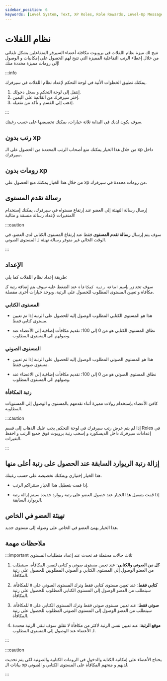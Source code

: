 ```yaml
---
sidebar_position: 6
keywords: [Level System, Text, XP Roles, Role Rewards, Level-Up Message] 
---
```


# نظام اللفلات

تتيح لك ميزة نظام اللفلات في بروبوت مكافئة أعضاء السيرفر المتفاعلين بشكل تلقائي من خلال إعطاء الرتب التفاعلية المميزة التي تتيح لهم الحصول على إمكانيات و الوصول إلى رومات مميزة محددة منك!

:::info

يمكنك تطبيق الخطوات الأتية في لوحة التحكم لإعداد نظام اللفلات في سيرفرك. 

1. إنتقل إلى لوحة التحكم و سجل دخولك. 
2. إختر سيرفرك من القائمة على اليمين.
3. إذهب إلى القسم و تأكد من تفعيله.

:::

سوف يكون لديك في البداية ثلاثة خيارات، يمكنك تخصيصها على حسب رغبتك.

## رتب بدون xp

من خلال هذا الخيار يمكنك منع أصحاب الرتب المحددة من الحصول على الـ xp داخل سيرفرك.

## رومات بدون xp

من خلال هذا الخيار يمكنك منع الحصول على xp من رومات محددة في سيرفرك.

## رسالة تقدم المستوى

إرسال رسالة التهنئة إلى العضو عند إرتفاع مستواه في سيرفرك، يمكنك إستخدام المتغيرات لإعداد رسالة منسقة و مثالية!

:::caution

سوف يتم إرسال **رسالة تقدم المستوى** فقط عند إرتفاع المستوى الكتابي لدى العضو، في الوقت الحالي غير متوفر رسالة تهنئة لـ المستوى الصوتي.

:::

## الإعداد

طريقة إعداد نظام اللفلات كما يلي:


سوف تجد زر بإسم `اضافة رتبة كمكافأة` عند الضغط عليه سوف يتم إضافة رتبة كـ مكافاة و تعيين المستوى المطلوب للحصول على الرتبة، ويوجد خيارات أخرى مفصلة.

### المستوى الكتابي

- هذا هو المستوى الكتابي المطلوب الوصول إليه للحصول على الرتبة إذا تم تعيين مستوى كتابي فقط.

- نطاق المستوى الكتابي هو من 0 إلى 100؛ تقديم مكافأت إضافية إلى الأعضاء عند وصولهم الى المستوى المطلوب.

### المستوى الصوتي

- هذا هو المستوى الصوتي المطلوب الوصول إليه للحصول على الرتبة إذا تم تعيين مستوى صوتي فقط.

- نطاق المستوى الصوتي هو من 0 إلى 100؛ تقديم مكافأت إضافية إلى الاعضاء عند وصولهم الى المستوى المطلوب.

### رتبة المكافأة

كافئ الأعضاء بإستخدام رولات مميزة أثناء تقدمهم بالمستوى و الوصول إلى المستويات المطلوبة.

:::caution

إذا لم يتم عرض رتب سيرفرك في لوحة التحكم, يجب عليك الذهاب إلى قسم Roles في إعدادات سيرفرك داخل الديسكورد و إسحب رتبة بروبوت فوق جميع الرتب و احفظ التغيرات.

:::

## إزالة رتبة الريوارد السابقة عند الحصول على رتبة أعلى منها

هذا الخيار إختياري ويمكنك تخصيصه على حسب رغبتك.

- إذا قمت بتعطيل هذا الخيار ستتراكم الرتب.

- إذا قمت بتفعيل هذا الخيار عند حصول العضو على رتبة ريوارد جديدة سيتم إزالة رتبة الريوارد السابقة.

## تهنِئة العضو في الخاص

هذا الخيار يهنئ العضو في الخاص على وصوله إلى مستوى جديد.

## ملاحظات مهمة

:::important ثلاث حالات محتملة قد تحدث عند إعداد متطلبات المستوى

1. **كل من الصوتي والكتابي**: عند تعيين مستوى صوتي و كتابي لنفس المكافأة، سيتطلب من العضو الوصول إلى المستوى الكتابي و الصوتي المطلوبين للحصول على رتبة المكافأة.

2. **كتابي فقط**: عند تعيين مستوى كتابي فقط وترك المستوى الصوتي على `0` للمكافأة، سيتطلب من العضو الوصول إلى المستوى الكتابي المطلوب للحصول على رتبة المكافأة.

3. **صوتي فقط**: عند تعيين مستوى صوتي فقط وترك المستوى الكتابي على `0` للمكافأة، سيتطلب من العضو الوصول إلى المستوى الصوتي المطلوب للحصول على رتبة المكافأة.

4. **موقع الرتبة**: عند تعيين نفس الرتبة لاكثر من مكافأة لا تقلق سوف تبقى الرتبة محددة لـ الأعضاء عند الوصول إلى المستوى المطلوب.

:::

:::caution

يحتاج الأعضاء على إمكانية الكتابة والدخول في الرومات الكتابية والصوتية لكي يتم تحديث بيانات الـ xp لديهم و منحهم المكافأة على المستوى الكتابي و الصوتي.

:::
